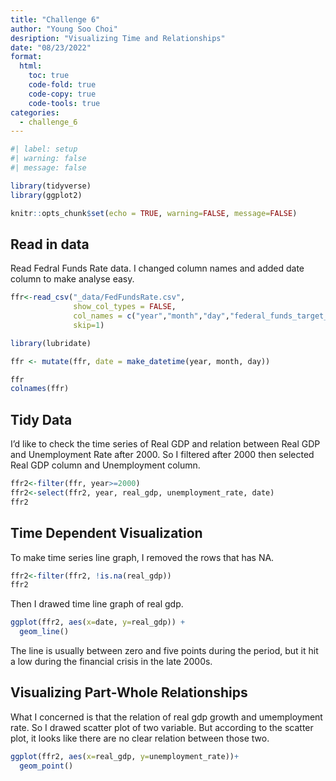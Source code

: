 ```yaml
---
title: "Challenge 6"
author: "Young Soo Choi"
desription: "Visualizing Time and Relationships"
date: "08/23/2022"
format:
  html:
    toc: true
    code-fold: true
    code-copy: true
    code-tools: true
categories:
  - challenge_6
---
```


```r
#| label: setup
#| warning: false
#| message: false

library(tidyverse)
library(ggplot2)

knitr::opts_chunk$set(echo = TRUE, warning=FALSE, message=FALSE)
```

## Read in data

Read Fedral Funds Rate data. I changed column names and added date column to make analyse easy.

```r
ffr<-read_csv("_data/FedFundsRate.csv",
              show_col_types = FALSE,
              col_names = c("year","month","day","federal_funds_target_rate", "federal_funds_upper_target", "federal_funds_lower_target","effective_federal_funds_rate", "real_gdp", "unemployment_rate","inflation_rate"),
              skip=1)

library(lubridate)

ffr <- mutate(ffr, date = make_datetime(year, month, day))

ffr
colnames(ffr)
```


## Tidy Data

I'd like to check the time series of Real GDP and relation between Real GDP and Unemployment Rate after 2000.
So I filtered after 2000 then selected Real GDP column and Unemployment column. 

```r
ffr2<-filter(ffr, year>=2000)
ffr2<-select(ffr2, year, real_gdp, unemployment_rate, date)
ffr2
```


## Time Dependent Visualization

To make time series line graph, I removed the rows that has NA.

```r
ffr2<-filter(ffr2, !is.na(real_gdp))
ffr2
```

Then I drawed time line graph of real gdp.

```r
ggplot(ffr2, aes(x=date, y=real_gdp)) +
  geom_line()
```

The line is usually between zero and five points during the period, but it hit a low during the financial crisis in the late 2000s.

## Visualizing Part-Whole Relationships

What I concerned is that the relation of real gdp growth and umemployment rate. So I drawed scatter plot of two variable. But according to the scatter plot, it looks like there are no clear relation between those two.

```r
ggplot(ffr2, aes(x=real_gdp, y=unemployment_rate))+
  geom_point()
```

